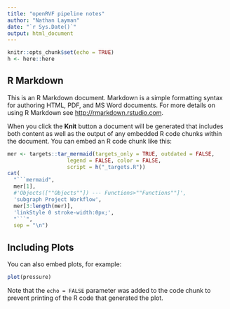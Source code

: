 ```yaml
---
title: "openRVF pipeline notes"
author: "Nathan Layman"
date: "`r Sys.Date()`"
output: html_document
---
```


```r
knitr::opts_chunk$set(echo = TRUE)
h <- here::here
```

## R Markdown

This is an R Markdown document. Markdown is a simple formatting syntax for authoring HTML, PDF, and MS Word documents. For more details on using R Markdown see <http://rmarkdown.rstudio.com>.

When you click the **Knit** button a document will be generated that includes both content as well as the output of any embedded R code chunks within the document. You can embed an R code chunk like this:

```r
mer <- targets::tar_mermaid(targets_only = TRUE, outdated = FALSE,
                   legend = FALSE, color = FALSE,
                   script = h("_targets.R"))
cat(
  "```mermaid",
  mer[1],
  #'Objects([""Objects""]) --- Functions>""Functions""]',
  'subgraph Project Workflow',
  mer[3:length(mer)],
  'linkStyle 0 stroke-width:0px;',
  "```",
  sep = "\n")
```

## Including Plots

You can also embed plots, for example:

```r
plot(pressure)
```

Note that the `echo = FALSE` parameter was added to the code chunk to prevent printing of the R code that generated the plot.
